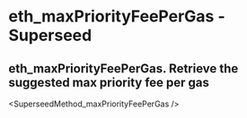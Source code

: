 # eth_maxPriorityFeePerGas  - Superseed

## eth_maxPriorityFeePerGas. Retrieve the suggested max priority fee per gas


<SuperseedMethod_maxPriorityFeePerGas  />
